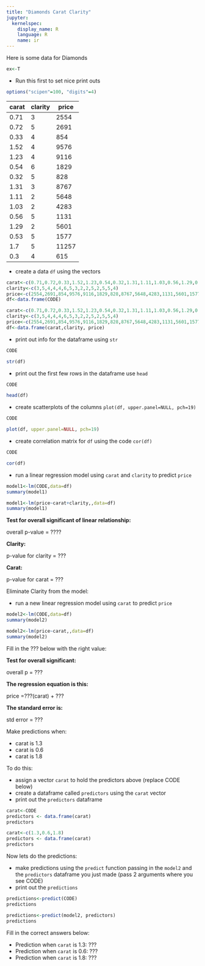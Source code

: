 ```yaml
---
title: "Diamonds Carat Clarity"
jupyter:
  kernelspec:
    display_name: R
    language: R
    name: ir
---
```


Here is some data for Diamonds

```r
ex<-T
```

- Run this first to set nice print outs
```r
options("scipen"=100, "digits"=4)
```

| carat | clarity | price |
|-|-|-|
| 0.71 | 3 | 2554 |
| 0.72 | 5 | 2691 |
| 0.33 | 4 | 854 |
| 1.52 | 4 | 9576 |
| 1.23 | 4 | 9116 |
| 0.54 | 6 | 1829 |
| 0.32 | 5 | 828 |
| 1.31 | 3 | 8767 |
| 1.11 | 2 | 5648 |
| 1.03 | 2 | 4283 |
| 0.56 | 5 | 1131 |
| 1.29 | 2 | 5601 |
| 0.53 | 5 | 1577 |
| 1.7 | 5 | 11257 |
| 0.3 | 4 | 615 |

- create a data `df` using the vectors
```r
carat<-c(0.71,0.72,0.33,1.52,1.23,0.54,0.32,1.31,1.11,1.03,0.56,1.29,0.53,1.7, 0.3) 
clarity<-c(3,5,4,4,4,6,5,3,2,2,5,2,5,5,4)
price<-c(2554,2691,854,9576,9116,1829,828,8767,5648,4283,1131,5601,1577,11257,615)
df<-data.frame(CODE)
```
```r
carat<-c(0.71,0.72,0.33,1.52,1.23,0.54,0.32,1.31,1.11,1.03,0.56,1.29,0.53,1.7, 0.3) 
clarity<-c(3,5,4,4,4,6,5,3,2,2,5,2,5,5,4)
price<-c(2554,2691,854,9576,9116,1829,828,8767,5648,4283,1131,5601,1577,11257,615)
df<-data.frame(carat,clarity, price)
```

- print out info for the dataframe using `str` 
```r
CODE
```
```r
str(df)
```

- print out the first few rows in the dataframe use `head` 
```r
CODE
```
```r
head(df)
```

- create scatterplots of the columns  `plot(df, upper.panel=NULL, pch=19)` 
```r
CODE
```
```r
plot(df, upper.panel=NULL, pch=19)
```

- create correlation matrix for `df` using the code `cor(df)` 
```r
CODE
```
```r
cor(df)
```

- run a linear regression model using `carat` and `clarity` to predict `price` 
```r
model1<-lm(CODE,data=df)
summary(model1)
```
```r
model1<-lm(price~carat+clarity,,data=df)
summary(model1)
```

**Test for overall significant of linear relationship:**

overall p-value = ????

**Clarity:**

p-value for clarity = ???

**Carat:**

p-value for carat = ???

Eliminate Clarity from the model:

- run a new linear regression model using `carat` to predict `price` 

```r
model2<-lm(CODE,data=df)
summary(model2)
```
```r
model2<-lm(price~carat,,data=df)
summary(model2)
```

Fill in the ??? below with the right value:

**Test for overall significant:**

overall p = ??? 

**The regression equation is this:**

price =???(carat) + ???   

**The standard error is:**

std error = ???

Make predictions when: 

- carat is 1.3
- carat is 0.6 
- carat is 1.8 
    
To do this:

- assign a vector `carat` to hold the predictors above (replace CODE below)
- create a dataframe called `predictors` using the `carat` vector  
- print out the `predictors` dataframe  
```r
carat<-CODE
predictors <- data.frame(carat)
predictors
```
```r
carat<-c(1.3,0.6,1.8)
predictors <- data.frame(carat)
predictors
```

Now lets do the predictions:

- make predictions using the `predict` function passing in the `model2` and the `predictors` dataframe you just made (pass 2 arguments where you see CODE)
- print out the `predictions`
```r
predictions<-predict(CODE)
predictions
```
```r
predictions<-predict(model2, predictors)
predictions
```

Fill in the correct answers below:

- Prediction when `carat` is 1.3: ???
- Prediction when `carat` is 0.6: ???
- Prediction when `carat` is 1.8: ???

